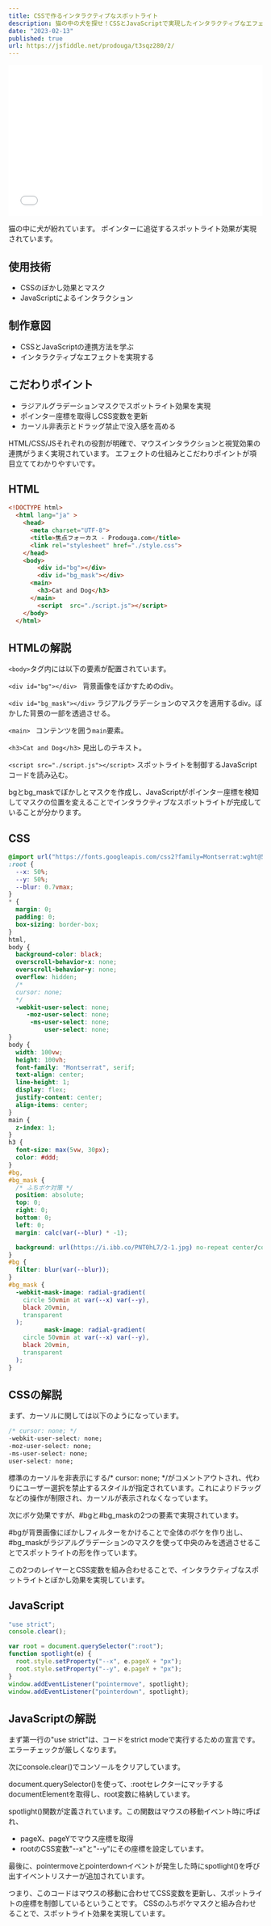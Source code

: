 ```yaml
---
title: CSSで作るインタラクティブなスポットライト
description: 猫の中の犬を探せ！CSSとJavaScriptで実現したインタラクティブなエフェクト
date: "2023-02-13"
published: true
url: https://jsfiddle.net/prodouga/t3sqz280/2/
---
```


<iframe width="100%" height="300" src="//jsfiddle.net/prodouga/t3sqz280/2/embedded/result/" allowfullscreen="allowfullscreen" allowpaymentrequest frameborder="0"></iframe>

猫の中に犬が紛れています。
ポインターに追従するスポットライト効果が実現されています。

## 使用技術
- CSSのぼかし効果とマスク
- JavaScriptによるインタラクション

## 制作意図
- CSSとJavaScriptの連携方法を学ぶ
- インタラクティブなエフェクトを実現する

## こだわりポイント  
- ラジアルグラデーションマスクでスポットライト効果を実現
- ポインター座標を取得しCSS変数を更新
- カーソル非表示とドラッグ禁止で没入感を高める

HTML/CSS/JSそれぞれの役割が明確で、マウスインタラクションと視覚効果の連携がうまく実現されています。 エフェクトの仕組みとこだわりポイントが項目立ててわかりやすいです。

## HTML

```html
<!DOCTYPE html>
  <html lang="ja" >
    <head>
      <meta charset="UTF-8">
      <title>焦点フォーカス - Prodouga.com</title>
      <link rel="stylesheet" href="./style.css">
    </head>
    <body>
        <div id="bg"></div>
        <div id="bg_mask"></div>
      <main>
        <h3>Cat and Dog</h3>
      </main>
        <script  src="./script.js"></script>
    </body>
  </html>
```

## HTMLの解説


`<body>`タグ内には以下の要素が配置されています。

`<div id="bg"></div> `
背景画像をぼかすためのdiv。

`<div id="bg_mask"></div>`
ラジアルグラデーションのマスクを適用するdiv。ぼかした背景の一部を透過させる。 

`<main> `
コンテンツを囲う`main`要素。

`<h3>Cat and Dog</h3>`
見出しのテキスト。

`<script src="./script.js"></script>`
スポットライトを制御するJavaScriptコードを読み込む。

bgとbg_maskでぼかしとマスクを作成し、JavaScriptがポインター座標を検知してマスクの位置を変えることでインタラクティブなスポットライトが完成していることが分かります。

## CSS

```css
@import url("https://fonts.googleapis.com/css2?family=Montserrat:wght@500&display=swap");
:root {
  --x: 50%;
  --y: 50%;
  --blur: 0.7vmax;
}
* {
  margin: 0;
  padding: 0;
  box-sizing: border-box;
}
html,
body {
  background-color: black;
  overscroll-behavior-x: none;
  overscroll-behavior-y: none;
  overflow: hidden;
  /*
  cursor: none;
  */
  -webkit-user-select: none;
     -moz-user-select: none;
      -ms-user-select: none;
          user-select: none;
}
body {
  width: 100vw;
  height: 100vh;
  font-family: "Montserrat", serif;
  text-align: center;
  line-height: 1;
  display: flex;
  justify-content: center;
  align-items: center;
}
main {
  z-index: 1;
}
h3 {
  font-size: max(5vw, 30px);
  color: #ddd;
}
#bg,
#bg_mask {
  /* ふちボケ対策 */
  position: absolute;
  top: 0;
  right: 0;
  bottom: 0;
  left: 0;
  margin: calc(var(--blur) * -1);

  background: url(https://i.ibb.co/PNT0hL7/2-1.jpg) no-repeat center/cover;
}
#bg {
  filter: blur(var(--blur));
}
#bg_mask {
  -webkit-mask-image: radial-gradient(
    circle 50vmin at var(--x) var(--y),
    black 20vmin,
    transparent
  );
          mask-image: radial-gradient(
    circle 50vmin at var(--x) var(--y),
    black 20vmin,
    transparent
  );
}
```

## CSSの解説

まず、カーソルに関しては以下のようになっています。

```css
/* cursor: none; */
-webkit-user-select: none;   
-moz-user-select: none;
-ms-user-select: none;
user-select: none;
```

標準のカーソルを非表示にする/* cursor: none; */がコメントアウトされ、代わりにユーザー選択を禁止するスタイルが指定されています。これによりドラッグなどの操作が制限され、カーソルが表示されなくなっています。

次にボケ効果ですが、#bgと#bg_maskの2つの要素で実現されています。

#bgが背景画像にぼかしフィルターをかけることで全体のボケを作り出し、
#bg_maskがラジアルグラデーションのマスクを使って中央のみを透過させることでスポットライトの形を作っています。

この2つのレイヤーとCSS変数を組み合わせることで、インタラクティブなスポットライトとぼかし効果を実現しています。

## JavaScript

```javascript
"use strict";
console.clear();

var root = document.querySelector(":root");
function spotlight(e) {
  root.style.setProperty("--x", e.pageX + "px");
  root.style.setProperty("--y", e.pageY + "px");
}
window.addEventListener("pointermove", spotlight);
window.addEventListener("pointerdown", spotlight);
```


## JavaScriptの解説

まず第一行の"use strict"は、コードをstrict modeで実行するための宣言です。エラーチェックが厳しくなります。

次にconsole.clear()でコンソールをクリアしています。

document.querySelector()を使って、:rootセレクターにマッチするdocumentElementを取得し、root変数に格納しています。

spotlight()関数が定義されています。この関数はマウスの移動イベント時に呼ばれ、

- pageX、pageYでマウス座標を取得
- rootのCSS変数"--x"と"--y"にその座標を設定しています。

最後に、pointermoveとpointerdownイベントが発生した時にspotlight()を呼び出すイベントリスナーが追加されています。

つまり、このコードはマウスの移動に合わせてCSS変数を更新し、スポットライトの座標を制御しているということです。
CSSのふちボケマスクと組み合わせることで、スポットライト効果を実現しています。
